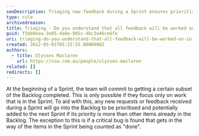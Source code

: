 ```yaml
---
seoDescription: Triaging new feedback during a Sprint ensures prioritization and potential inclusion in the next iteration.
type: rule
archivedreason:
title: Triaging - Do you understand that all feedback will be worked on in the next Sprint?
guid: f5bb9eaa-3e05-4a8e-985c-dbc3e46ce6fe
uri: triaging-do-you-understand-that-all-feedback-will-be-worked-on-in-the-next-sprint
created: 2012-05-01T05:15:55.0000000Z
authors:
  - title: Ulysses Maclaren
    url: https://ssw.com.au/people/ulysses-maclaren
related: []
redirects: []
---
```


At the beginning of a Sprint, the team will commit to getting a certain subset of the Backlog completed. This is only possible if they focus only on work that is in the Sprint.
To aid with this, any new requests or feedback received during a Sprint will go into the Backlog to be prioritised and potentially added to the next Sprint if its priority is more than other items already in the Backlog. The exception to this is if a critical bug is found that gets in the way of the items in the Sprint being counted as "done".
